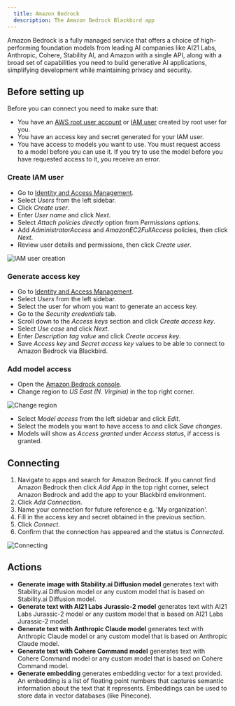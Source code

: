 ```yaml
---
  title: Amazon Bedrock
  description: The Amazon Bedrock Blackbird app
---
```


<LinkCard title="View on Github" target="_blank" href="https://github.com/bb-io/AmazonBedrock" icon="github" />

Amazon Bedrock is a fully managed service that offers a choice of high-performing foundation models from leading AI companies like AI21 Labs, Anthropic, Cohere, Stability AI, and Amazon with a single API, along with a broad set of capabilities you need to build generative AI applications, simplifying development while maintaining privacy and security.

## Before setting up

Before you can connect you need to make sure that:

- You have an [AWS root user account](https://docs.aws.amazon.com/IAM/latest/UserGuide/id_root-user.html) or [IAM user](https://docs.aws.amazon.com/IAM/latest/UserGuide/introduction_identity-management.html) created by root user for you.
- You have an access key and secret generated for your IAM user.
- You have access to models you want to use. You must request access to a model before you can use it. If you try to use the model before you have requested access to it, you receive an error.

### Create IAM user

- Go to [Identity and Access Management](https://console.aws.amazon.com/iamv2/home).
- Select _Users_ from the left sidebar.
- Click _Create user_.
- Enter _User name_ and click _Next_.
- Select _Attach policies directly_ option from _Permissions options_.
- Add _AdministratorAccess_ and _AmazonEC2FullAccess_ policies, then click _Next_.
- Review user details and permissions, then click _Create user_.

![IAM user creation](https://raw.githubusercontent.com/bb-io/AmazonBedrock/master/image/README/iam_user_creation.png)

### Generate access key

- Go to [Identity and Access Management](https://console.aws.amazon.com/iamv2/home).
- Select _Users_ from the left sidebar.
- Select the user for whom you want to generate an access key.
- Go to the _Security credentials_ tab.
- Scroll down to the _Access keys_ section and click _Create access key_.
- Select _Use case_ and click _Next_.
- Enter _Description tag value_ and click _Create access key_.
- Save _Access key_ and _Secret access key_ values to be able to connect to Amazon Bedrock via Blackbird.

### Add model access

- Open the [Amazon Bedrock console](https://console.aws.amazon.com/bedrock).
- Change region to _US East (N. Virginia)_ in the top right corner.

![Change region](https://raw.githubusercontent.com/bb-io/AmazonBedrock/master/image/README/region.png)

- Select _Model access_ from the left sidebar and click _Edit_.
- Select the models you want to have access to and click _Save changes_.
- Models will show as _Access granted_ under _Access status_, if access is granted.

## Connecting

1. Navigate to apps and search for Amazon Bedrock. If you cannot find Amazon Bedrock then click _Add App_ in the top right corner, select Amazon Bedrock and add the app to your Blackbird environment.
2. Click _Add Connection_.
3. Name your connection for future reference e.g. 'My organization'.
4. Fill in the access key and secret obtained in the previous section.
5. Click _Connect_. 
6. Confirm that the connection has appeared and the status is _Connected_.

![Connecting](https://raw.githubusercontent.com/bb-io/AmazonBedrock/master/image/README/connecting.png)

## Actions

- **Generate image with Stability.ai Diffusion model** generates text with Stability.ai Diffusion model or any custom model that is based on Stability.ai Diffusion model.
- **Generate text with AI21 Labs Jurassic-2 model** generates text with AI21 Labs Jurassic-2 model or any custom model that is based on AI21 Labs Jurassic-2 model.
- **Generate text with Anthropic Claude model** generates text with Anthropic Claude model or any custom model that is based on Anthropic Claude model.
- **Generate text with Cohere Command model** generates text with Cohere Command model or any custom model that is based on Cohere Command model.
- **Generate embedding** generates embedding vector for a text provided. An embedding is a list of floating point numbers that captures semantic information about the text that it represents. Embeddings can be used to store data in vector databases (like Pinecone).


